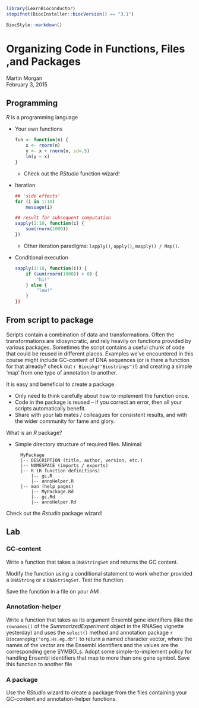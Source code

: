 <!--
%\VignetteIndexEntry{03.2 Organizing Code in Functions, Files ,and Packages}
%\VignettePackage{LearnBioconductor}
%\VignetteEngine{knitr::knitr}
-->

```r
library(LearnBioconductor)
stopifnot(BiocInstaller::biocVersion() == "3.1")
```

```r
BiocStyle::markdown()
```

# Organizing Code in Functions, Files ,and Packages

Martin Morgan<br/>
February 3, 2015

## Programming

_R_ is a programming language

- Your own functions

  ```r
  fun <- function(n) {
      x <- rnorm(n)
      y <- x + rnorm(n, sd=.5)
      lm(y ~ x)
  }
  ```

    - Check out the _RStudio_ function wizard!

- Iteration

  ```r
  ## 'side effects'
  for (i in 1:10)
      message(i)

  ## result for subsequent computation
  sapply(1:10, function(i) {
      sum(rnorm(1000))
  })
  ```
  
    - Other iteration paradigms: `lapply()`, `apply()`, `mapply() / Map()`.

- Conditional execution

  ```r
  sapply(1:10, function(i)) {
      if (sum(rnorm(1000)) > 0) {
          "hi!"
      } else {
          "low!"
      }
  })
  ```

## From script to package

Scripts contain a combination of data and transformations. Often the
transformations are idiosyncratic, and rely heavily on functions
provided by various packages. Sometimes the script contains a useful
chunk of code that could be reused in different places. Examples we've
encountered in this course might include GC-content of DNA sequences
(or is there a function for that already? check out `r
Biocpkg("Biostrings")`!) and creating a simple 'map' from one type of
annotation to another.

It is easy and beneficial to create a package. 

- Only need to think carefully about how to implement the function once.
- Code in the package is reused -- if you correct an error, then all
  your scripts automatically benefit.
- Share with your lab mates / colleagues for consistent results, and
  with the wider community for fame and glory.
  
What is an _R_ package?

- Simple directory structure of required files. Minimal:

        MyPackage
        |-- DESCRIPTION (title, author, version, etc.)
        |-- NAMESPACE (imports / exports)
        |-- R (R function definitions)
            |-- gc.R
            |-- annoHelper.R
        |-- man (help pages)
            |-- MyPackage.Rd
            |-- gc.Rd
            |-- annoHelper.Rd
  
Check out the _Rstudio_ package wizard!

## Lab

### GC-content

Write a function that takes a `DNAStringSet` and returns the GC content.

Modify the function using a conditional statement to work whether
provided a `DNAString` or a `DNAStringSet`. Test the function.

Save the function in a file on your AMI.

### Annotation-helper

Write a function that takes as its argument Ensembl gene identifiers
(like the `rownames()` of the _SummarizedExperiment_ object in the
RNASeq vignette yesterday) and uses the `select()` method and
annotation package `r Biocannopkg("org.Hs.eg.db")` to return a named
character vector, where the names of the vector are the Ensembl
identifiers and the values are the corresponding gene SYMBOLs. Adopt
some simple-to-implement policy for handling Ensembl identifiers that
map to more than one gene symbol. Save this function to another file

### A package

Use the _RStudio_ wizard to create a package from the files containing
your GC-content and annotation-helper functions.
